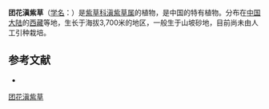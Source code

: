 {{Speciesbox
| name = 团花滇紫草
| status = 
| status_system = 
| image =
| genus = Onosma
| species = glomeratum
| authority = Y. L. Liu
}}

'''团花滇紫草'''（[[学名|学名]]：{{lang|la|''Onosma glomeratum''}}）是[[紫草科|紫草科]][[滇紫草属|滇紫草属]]的植物，是中国的特有植物。分布在[[中国大陆|中国大陆]]的[[西藏|西藏]]等地，生长于海拔3,700米的地区，一般生于山坡砂地，目前尚未由人工引种栽培。

== 参考文献 ==
<div class="references-small">
* {{cite web| url =http://www.bioinfo.cn/db05/KmzwSpecies.php?action=view&id=2511| title =团花滇紫草| work =《中国高等植物数据库全库》| publisher =中国科学院微生物研究所| author =昆明植物研究所| accessdate =2009-02-23| deadurl =yes| archiveurl =https://web.archive.org/web/20160305001111/http://www.bioinfo.cn/db05/KmzwSpecies.php?action=view&id=2511| archivedate =2016-03-05}}
</div>
{{Taxonbar|from=Q10925754}}

[[Category:滇紫草属|团花滇紫草]]


{{植物小作品}}